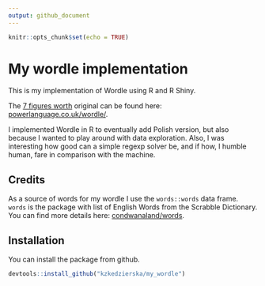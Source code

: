 ```yaml
---
output: github_document
---
```


```r
knitr::opts_chunk$set(echo = TRUE)
```

# My wordle implementation

This is my implementation of Wordle using R and R Shiny. 

The [7 figures worth](https://www.bbc.co.uk/news/business-60208463) original can be found here: [powerlanguage.co.uk/wordle/](https://www.powerlanguage.co.uk/wordle/). 

I implemented Wordle in R to eventually add Polish version, but also because I wanted to play around with data exploration. Also, I was interesting how good can a simple regexp solver be, and if how, I humble human, fare in comparison with the machine. 

## Credits

As a source of words for my wordle I use the `words::words` data frame. `words` is the package with list of English Words from the Scrabble Dictionary. You can find more details here: [condwanaland/words](https://github.com/condwanaland/words).

## Installation

You can install the package from github. 

```r
devtools::install_github("kzkedzierska/my_wordle")
```

